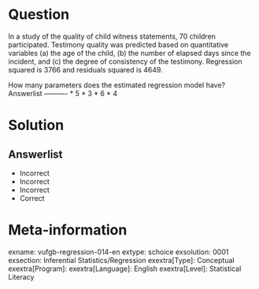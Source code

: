 Question
========

In a study of the quality of child witness statements, 70 children participated. Testimony quality was predicted based on quantitative variables (a) the age of the child, (b) the number of elapsed days since the incident, and (c) the degree of consistency of the testimony. Regression squared is 3766 and residuals squared is 4649.

How many parameters does the estimated regression model have? 
Answerlist
----------
* 5
* 3
* 6
* 4

Solution
========

Answerlist
----------
* Incorrect
* Incorrect
* Incorrect
* Correct

Meta-information
================
exname: vufgb-regression-014-en
extype: schoice
exsolution: 0001
exsection: Inferential Statistics/Regression
exextra[Type]: Conceptual
exextra[Program]: 
exextra[Language]: English
exextra[Level]: Statistical Literacy
